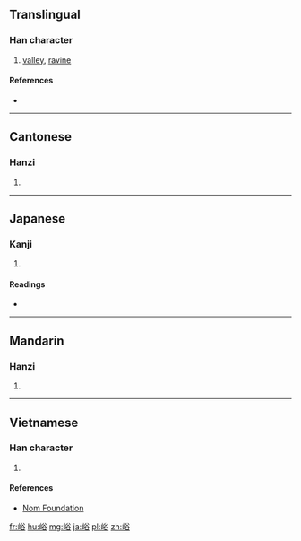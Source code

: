==Translingual==

===Han character===
{{Han char|rn=46|rad=山|as=07|sn=10|four=28768|canj=UCOR|ids=⿰山谷}}

# [[valley]], [[ravine]]

====References====
* {{Han ref|kx=0311.110|dkj=08073|dj=0611.190|hdz=10775.090|uh=5CEA|ud=23786|bh=AE6E|bd=44654}}

----

==Cantonese==

===Hanzi===
{{yue-hanzi|jyut=[[juk6]], [[jyu6]]|y=yuk6, yu6}}

# {{defn|lang=yue|sort=山07}}

----

==Japanese==

===Kanji===
{{ja-kanji|grade=|rs=山07}}

# {{defn|lang=ja|sort=山07}}

====Readings====
* {{ja-readings|on=[[よく]] (yoku)|kun=[[たに]] (tani)}}

----

==Mandarin==

===Hanzi===
{{cmn-hanzi|pin=[[yù]] ([[yu4]])|wg=yü<sup>4</sup>}}

# {{defn|lang=cmn|sort=山07}}

----

==Vietnamese==

===Han character===
{{vi-readings|rs=山07| hanviet = dụ}}

# {{defn|lang=vi|sort=山07}}

====References====
*[http://nomfoundation.org/common/nom_details.php?codepoint=5cea Nom Foundation]

[[fr:峪]]
[[hu:峪]]
[[mg:峪]]
[[ja:峪]]
[[pl:峪]]
[[zh:峪]]